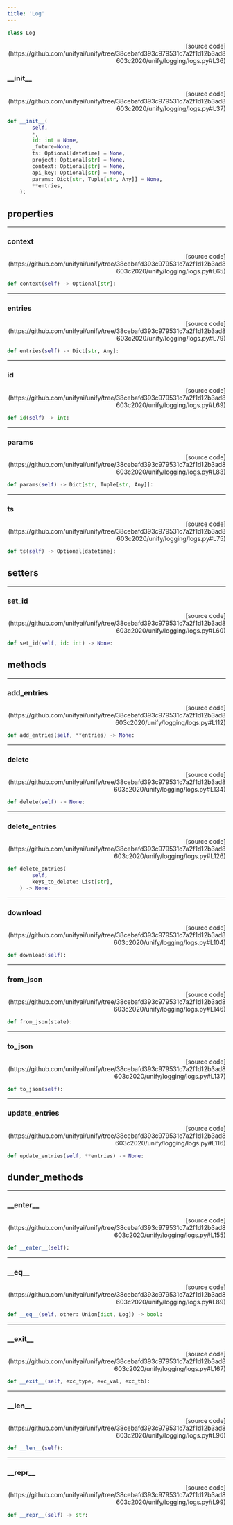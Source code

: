 ```yaml
---
title: 'Log'
---
```


```python
class Log
```

<p align="right">[source code](https://github.com/unifyai/unify/tree/38cebafd393c979531c7a2f1d12b3ad8603c2020/unify/logging/logs.py#L36)</p>



### \_\_init\_\_

<p align="right">[source code](https://github.com/unifyai/unify/tree/38cebafd393c979531c7a2f1d12b3ad8603c2020/unify/logging/logs.py#L37)</p>

```python
def __init__(
        self,
        *,
        id: int = None,
        _future=None,
        ts: Optional[datetime] = None,
        project: Optional[str] = None,
        context: Optional[str] = None,
        api_key: Optional[str] = None,
        params: Dict[str, Tuple[str, Any]] = None,
        **entries,
    ):
```



## properties

---

### context

<p align="right">[source code](https://github.com/unifyai/unify/tree/38cebafd393c979531c7a2f1d12b3ad8603c2020/unify/logging/logs.py#L65)</p>

```python
def context(self) -> Optional[str]:
```



---

### entries

<p align="right">[source code](https://github.com/unifyai/unify/tree/38cebafd393c979531c7a2f1d12b3ad8603c2020/unify/logging/logs.py#L79)</p>

```python
def entries(self) -> Dict[str, Any]:
```



---

### id

<p align="right">[source code](https://github.com/unifyai/unify/tree/38cebafd393c979531c7a2f1d12b3ad8603c2020/unify/logging/logs.py#L69)</p>

```python
def id(self) -> int:
```



---

### params

<p align="right">[source code](https://github.com/unifyai/unify/tree/38cebafd393c979531c7a2f1d12b3ad8603c2020/unify/logging/logs.py#L83)</p>

```python
def params(self) -> Dict[str, Tuple[str, Any]]:
```



---

### ts

<p align="right">[source code](https://github.com/unifyai/unify/tree/38cebafd393c979531c7a2f1d12b3ad8603c2020/unify/logging/logs.py#L75)</p>

```python
def ts(self) -> Optional[datetime]:
```



## setters

---

### set\_id

<p align="right">[source code](https://github.com/unifyai/unify/tree/38cebafd393c979531c7a2f1d12b3ad8603c2020/unify/logging/logs.py#L60)</p>

```python
def set_id(self, id: int) -> None:
```



## methods

---

### add\_entries

<p align="right">[source code](https://github.com/unifyai/unify/tree/38cebafd393c979531c7a2f1d12b3ad8603c2020/unify/logging/logs.py#L112)</p>

```python
def add_entries(self, **entries) -> None:
```



---

### delete

<p align="right">[source code](https://github.com/unifyai/unify/tree/38cebafd393c979531c7a2f1d12b3ad8603c2020/unify/logging/logs.py#L134)</p>

```python
def delete(self) -> None:
```



---

### delete\_entries

<p align="right">[source code](https://github.com/unifyai/unify/tree/38cebafd393c979531c7a2f1d12b3ad8603c2020/unify/logging/logs.py#L126)</p>

```python
def delete_entries(
        self,
        keys_to_delete: List[str],
    ) -> None:
```



---

### download

<p align="right">[source code](https://github.com/unifyai/unify/tree/38cebafd393c979531c7a2f1d12b3ad8603c2020/unify/logging/logs.py#L104)</p>

```python
def download(self):
```



---

### from\_json

<p align="right">[source code](https://github.com/unifyai/unify/tree/38cebafd393c979531c7a2f1d12b3ad8603c2020/unify/logging/logs.py#L146)</p>

```python
def from_json(state):
```



---

### to\_json

<p align="right">[source code](https://github.com/unifyai/unify/tree/38cebafd393c979531c7a2f1d12b3ad8603c2020/unify/logging/logs.py#L137)</p>

```python
def to_json(self):
```



---

### update\_entries

<p align="right">[source code](https://github.com/unifyai/unify/tree/38cebafd393c979531c7a2f1d12b3ad8603c2020/unify/logging/logs.py#L116)</p>

```python
def update_entries(self, **entries) -> None:
```



## dunder_methods

---

### \_\_enter\_\_

<p align="right">[source code](https://github.com/unifyai/unify/tree/38cebafd393c979531c7a2f1d12b3ad8603c2020/unify/logging/logs.py#L155)</p>

```python
def __enter__(self):
```



---

### \_\_eq\_\_

<p align="right">[source code](https://github.com/unifyai/unify/tree/38cebafd393c979531c7a2f1d12b3ad8603c2020/unify/logging/logs.py#L89)</p>

```python
def __eq__(self, other: Union[dict, Log]) -> bool:
```



---

### \_\_exit\_\_

<p align="right">[source code](https://github.com/unifyai/unify/tree/38cebafd393c979531c7a2f1d12b3ad8603c2020/unify/logging/logs.py#L167)</p>

```python
def __exit__(self, exc_type, exc_val, exc_tb):
```



---

### \_\_len\_\_

<p align="right">[source code](https://github.com/unifyai/unify/tree/38cebafd393c979531c7a2f1d12b3ad8603c2020/unify/logging/logs.py#L96)</p>

```python
def __len__(self):
```



---

### \_\_repr\_\_

<p align="right">[source code](https://github.com/unifyai/unify/tree/38cebafd393c979531c7a2f1d12b3ad8603c2020/unify/logging/logs.py#L99)</p>

```python
def __repr__(self) -> str:
```

